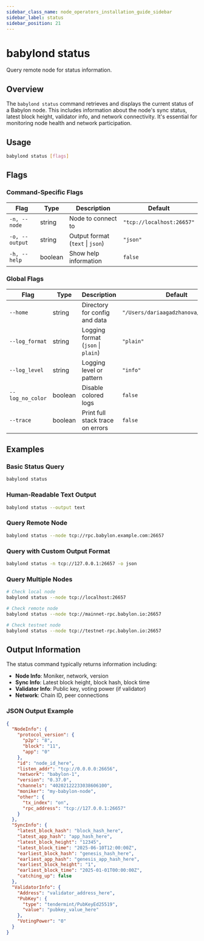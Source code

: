 ```yaml
---
sidebar_class_name: node_operators_installation_guide_sidebar
sidebar_label: status
sidebar_position: 21
---
```


# babylond status

Query remote node for status information.

## Overview

The `babylond status` command retrieves and displays the current status of a Babylon node. This includes information about the node's sync status, latest block height, validator info, and network connectivity. It's essential for monitoring node health and network participation.

## Usage

```bash
babylond status [flags]
```

## Flags

### Command-Specific Flags

| Flag | Type | Description | Default |
|------|------|-------------|---------|
| `-n, --node` | string | Node to connect to | `"tcp://localhost:26657"` |
| `-o, --output` | string | Output format (`text` \| `json`) | `"json"` |
| `-h, --help` | boolean | Show help information | `false` |

### Global Flags

| Flag | Type | Description | Default |
|------|------|-------------|---------|
| `--home` | string | Directory for config and data | `"/Users/dariaagadzhanova/.babylond"` |
| `--log_format` | string | Logging format (`json` \| `plain`) | `"plain"` |
| `--log_level` | string | Logging level or pattern | `"info"` |
| `--log_no_color` | boolean | Disable colored logs | `false` |
| `--trace` | boolean | Print full stack trace on errors | `false` |

## Examples

### Basic Status Query
```bash
babylond status
```

### Human-Readable Text Output
```bash
babylond status --output text
```

### Query Remote Node
```bash
babylond status --node tcp://rpc.babylon.example.com:26657
```

### Query with Custom Output Format
```bash
babylond status -n tcp://127.0.0.1:26657 -o json
```

### Query Multiple Nodes
```bash
# Check local node
babylond status --node tcp://localhost:26657

# Check remote node
babylond status --node tcp://mainnet-rpc.babylon.io:26657

# Check testnet node
babylond status --node tcp://testnet-rpc.babylon.io:26657
```

## Output Information

The status command typically returns information including:

- **Node Info**: Moniker, network, version
- **Sync Info**: Latest block height, block hash, block time
- **Validator Info**: Public key, voting power (if validator)
- **Network**: Chain ID, peer connections

### JSON Output Example
```json
{
  "NodeInfo": {
    "protocol_version": {
      "p2p": "8",
      "block": "11",
      "app": "0"
    },
    "id": "node_id_here",
    "listen_addr": "tcp://0.0.0.0:26656",
    "network": "babylon-1",
    "version": "0.37.0",
    "channels": "40202122233038606100",
    "moniker": "my-babylon-node",
    "other": {
      "tx_index": "on",
      "rpc_address": "tcp://127.0.0.1:26657"
    }
  },
  "SyncInfo": {
    "latest_block_hash": "block_hash_here",
    "latest_app_hash": "app_hash_here",
    "latest_block_height": "12345",
    "latest_block_time": "2025-06-10T12:00:00Z",
    "earliest_block_hash": "genesis_hash_here",
    "earliest_app_hash": "genesis_app_hash_here",
    "earliest_block_height": "1",
    "earliest_block_time": "2025-01-01T00:00:00Z",
    "catching_up": false
  },
  "ValidatorInfo": {
    "Address": "validator_address_here",
    "PubKey": {
      "type": "tendermint/PubKeyEd25519",
      "value": "pubkey_value_here"
    },
    "VotingPower": "0"
  }
}
```
